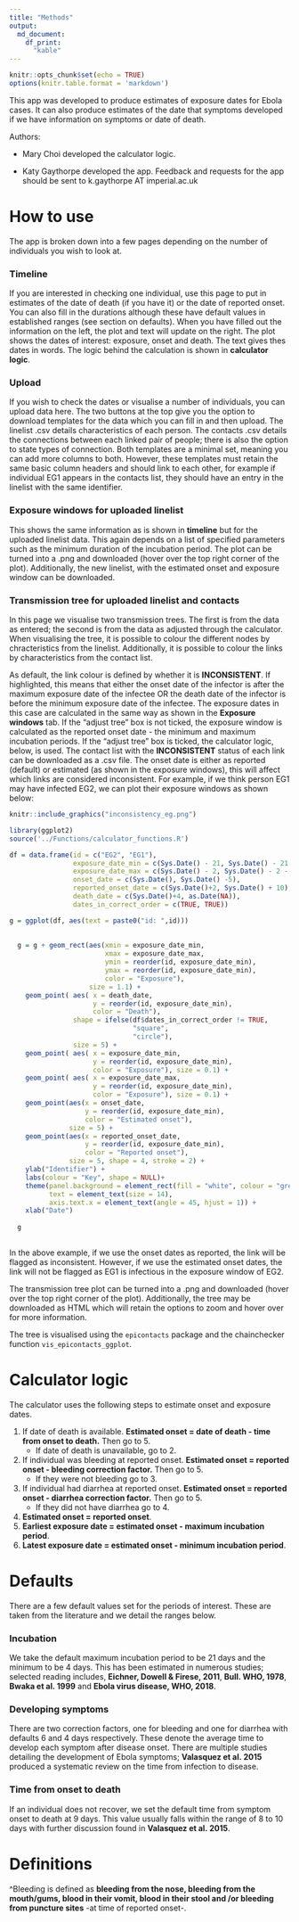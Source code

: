 ```yaml
---
title: "Methods"
output: 
  md_document:
    df_print:
      "kable"
---
```


```r
knitr::opts_chunk$set(echo = TRUE)
options(knitr.table.format = 'markdown')
```


This app was developed to produce estimates of exposure dates for Ebola cases. It can also produce estimates of the date that symptoms developed if we have information on symptoms or date of death.

Authors: 

* Mary Choi developed the calculator logic.

* Katy Gaythorpe developed the app. Feedback and requests for the app should be sent to k.gaythorpe AT imperial.ac.uk


# How to use

The app is broken down into a few pages depending on the number of individuals you wish to look at.

### Timeline

If you are interested in checking one individual, use this page to put in estimates of the date of death (if you have it) or the date of reported onset. You can also fill in the durations although these have default values in established ranges (see section on defaults). When you have filled out the information on the left, the plot and text will update on the right. The plot shows the dates of interest: exposure, onset and death. The text gives thes dates in words. The logic behind the calculation is shown in **calculator logic**.

### Upload

If you wish to check the dates or visualise a number of individuals, you can upload data here. The two buttons at the top give you the option to download templates for the data which you can fill in and then upload. The linelist .csv details characteristics of each person. The contacts .csv details the connections between each linked pair of people; there is also the option to state types of connection. Both templates are a minimal set, meaning you can add more columns to both. However, these templates must retain the same basic column headers and should link to each other, for example if individual EG1 appears in the contacts list, they should have an entry in the linelist with the same identifier.

### Exposure windows for uploaded linelist

This shows the same information as is shown in **timeline** but for the uploaded linelist data. This again depends on a list of specified parameters such as the minimum duration of the incubation period. The plot can be turned into a .png and downloaded (hover over the top right corner of the plot). Additionally, the new linelist, with the estimated onset and exposure window can be downloaded.

### Transmission tree for uploaded linelist and contacts

In this page we visualise two transmission trees. The first is from the data as entered; the second is from the data as adjusted through the calculator. When visualising the tree, it is possible to colour the different nodes by chracteristics from the linelist. Additionally, it is possible to colour the links by characteristics from the contact list. 

As default, the link colour is defined by whether it is **INCONSISTENT**. If highlighted, this means that either the onset date of the infector is after the maximum exposure date of the infectee OR the death date of the infector is before the minimum exposure date of the infectee. The exposure dates in this case are calculated in the same way as shown in the **Exposure windows** tab. If the "adjust tree" box is not ticked, the exposure window is calculated as the reported onset date - the minimum and maximum incubation periods. If the "adjust tree" box is ticked, the calculator logic, below, is used. The contact list with the **INCONSISTENT** status of each link can be downloaded as a .csv file. The onset date is either as reported (default) or estimated (as shown in the exposure windows), this will affect which links are considered inconsistent. For example, if we think person EG1 may have infected EG2, we can plot their exposure windows as shown below:


```r
knitr::include_graphics("inconsistency_eg.png")
```

```r
library(ggplot2)
source('../Functions/calculator_functions.R')

df = data.frame(id = c("EG2", "EG1"),
                exposure_date_min = c(Sys.Date() - 21, Sys.Date() - 21 - 5),
                exposure_date_max = c(Sys.Date() - 2, Sys.Date() - 2 - 5),
                onset_date = c(Sys.Date(), Sys.Date() -5),
                reported_onset_date = c(Sys.Date()+2, Sys.Date() + 10),
                death_date = c(Sys.Date()+4, as.Date(NA)),
                dates_in_correct_order = c(TRUE, TRUE))

g = ggplot(df, aes(text = paste0("id: ",id))) 
  
  
  g = g + geom_rect(aes(xmin = exposure_date_min,
                        xmax = exposure_date_max,
                        ymin = reorder(id, exposure_date_min), 
                        ymax = reorder(id, exposure_date_min),
                        color = "Exposure"),
                    size = 1.1) +
    geom_point( aes( x = death_date,
                     y = reorder(id, exposure_date_min),
                     color = "Death"),
                shape = ifelse(df$dates_in_correct_order != TRUE,
                               "square",
                               "circle"),
                size = 5) +
    geom_point( aes( x = exposure_date_min,
                     y = reorder(id, exposure_date_min),
                     color = "Exposure"), size = 0.1) +
    geom_point( aes( x = exposure_date_max,
                     y = reorder(id, exposure_date_min),
                     color = "Exposure"), size = 0.1) +
    geom_point(aes(x = onset_date,
                   y = reorder(id, exposure_date_min),
                   color = "Estimated onset"),
               size = 5) +
    geom_point(aes(x = reported_onset_date,
                   y = reorder(id, exposure_date_min),
                   color = "Reported onset"),
               size = 5, shape = 4, stroke = 2) +
    ylab("Identifier") +
    labs(colour = "Key", shape = NULL)+
    theme(panel.background = element_rect(fill = "white", colour = "grey50"),
          text = element_text(size = 14),
          axis.text.x = element_text(angle = 45, hjust = 1)) +
    xlab("Date")
  
  g
  

```

In the above example, if we use the onset dates as reported, the link will be flagged as inconsistent. However, if we use the estimated onset dates, the link will not be flagged as EG1 is infectious in the exposure window of EG2.

The transmission tree plot can be turned into a .png and downloaded (hover over the top right corner of the plot). Additionally, the tree may be downloaded as HTML which will retain the options to zoom and hover over for more information.

The tree is visualised using the `epicontacts` package and the chainchecker function `vis_epicontacts_ggplot`.

# Calculator logic

The calculator uses the following steps to estimate onset and exposure dates.

1. If date of death is available. **Estimated onset = date of death - time from onset to death.** Then go to 5. 
    + If date of death is unavailable, go to 2.
2. If individual was bleeding at reported onset. **Estimated onset = reported onset - bleeding correction factor.** Then go to 5. 
    + If they were not bleeding go to 3.
3. If individual had diarrhea at reported onset. **Estimated onset = reported onset - diarrhea correction factor.** Then go to 5. 
    + If they did not have diarrhea go to 4.
4. **Estimated onset  = reported onset**.
5. **Earliest exposure date = estimated onset - maximum incubation period**.
6. **Latest exposure date = estimated onset - minimum incubation period**.

# Defaults

There are a few default values set for the periods of interest. These are taken from the literature and we detail the ranges below.

### Incubation

We take the default maximum incubation period to be 21 days and the minimum to be 4 days.
This has been estimated in numerous studies; selected reading includes, **Eichner, Dowell & Firese, 2011**, **Bull. WHO, 1978**, **Bwaka et al. 1999** and **Ebola virus disease, WHO, 2018**.


### Developing symptoms

There are two correction factors, one for bleeding and one for diarrhea with defaults 6 and 4 days respectively. These denote the average time to develop each symptom after disease onset. There are multiple studies detailing the development of Ebola symptoms; **Valasquez et al. 2015** produced a systematic review on the time from infection to disease.

### Time from onset to death

If an individual does not recover, we set the default time from symptom onset to death at 9 days. This value usually falls within the range of 8 to 10 days with further discussion found in **Valasquez et al. 2015**.

# Definitions

^Bleeding is defined as **bleeding from the nose, bleeding from the mouth/gums, blood in their vomit, blood in their stool and /or bleeding from puncture sites** -at time of reported onset-.